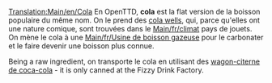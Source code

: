 {{en/Translation|origin= Cola
|from  = en
|to    = fr
|Percentage =70
}}
[[Translation:Main/en/Cola]]{{en/-}}
{{en/Cargo|name=Cola
|image=ColaWells.png
|produced=[[Main/en/Cola Wells]]
|accepted=[[Main/en/Fizzy Drink Factory]]
}}
En OpenTTD, '''cola''' est la flat version de la boisson populaire du même nom.  On le prend des [[Main/en/Cola Wells|cola wells]], qui, parce qu'elles ont une nature comique, sont trouvées dans le [[Main/fr/climat]] pays de jouets.  On mène le cola à une [[Main/fr/Usine de boisson gazeuse]] pour le carbonater et le faire devenir une boisson plus connue.

Being a raw ingredient, on transporte le cola en utilisant des [[Main/en/Wagons-citerne de coca-cola|wagon-citerne de coca-cola]] - it is only canned at the Fizzy Drink Factory.